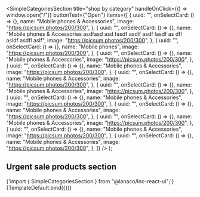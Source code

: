 
<Meta
  title="Landing sections/Simple Categories Section"
  component={SimpleCategoriesSection}
/>

  <SimpleCategoriesSection
    title="shop by category"
    handleOnClick={() => window.open("/")}
    buttonText={"Open"}
    items={[
      {
        uuid: "",
        onSelectCard: () => {},
        name: "Mobile phones & Accessories",
        image: "https://picsum.photos/200/300",
      },
      {
        uuid: "",
        onSelectCard: () => {},
        name: "Mobile phones & Accessories asdfasd asd fasdf asdlf asdf lasdf as dfl asldf asdfl aslf",
        image: "https://picsum.photos/200/300",
      },
      {
        uuid: "",
        onSelectCard: () => {},
        name: "Mobile phones",
        image: "https://picsum.photos/200/300",
      },
      {
        uuid: "",
        onSelectCard: () => {},
        name: "Mobile phones & Accessories",
        image: "https://picsum.photos/200/300",
      },
      {
        uuid: "",
        onSelectCard: () => {},
        name: "Mobile phones & Accessories",
        image: "https://picsum.photos/200/300",
      },
      {
        uuid: "",
        onSelectCard: () => {},
        name: "Mobile phones & Accessories",
        image: "https://picsum.photos/200/300",
      },
      {
        uuid: "",
        onSelectCard: () => {},
        name: "Mobile phones & Accessories",
        image: "https://picsum.photos/200/300",
      },
      {
        uuid: "",
        onSelectCard: () => {},
        name: "Mobile phones & Accessories",
        image: "https://picsum.photos/200/300",
      },
      {
        uuid: "",
        onSelectCard: () => {},
        name: "Mobile phones & Accessories",
        image: "https://picsum.photos/200/300",
      },
      {
        uuid: "",
        onSelectCard: () => {},
        name: "Mobile phones & Accessories",
        image: "https://picsum.photos/200/300",
      },
      {
        uuid: "",
        onSelectCard: () => {},
        name: "Mobile phones & Accessories",
        image: "https://picsum.photos/200/300",
      },
      {
        uuid: "",
        onSelectCard: () => {},
        name: "Mobile phones & Accessories",
        image: "https://picsum.photos/200/300",
      },
    ]}
  />
);

## Urgent sale products section

<SyntaxHighlighter language="jsx" style={nord}>
  {'import { SimpleCategoriesSection } from "@lanaco/lnc-react-ui";'}
</SyntaxHighlighter>

<Canvas>
  <Story name="Default" args={{}}>
    {TemplateDefault.bind({})}
  </Story>
</Canvas>
